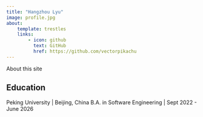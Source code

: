 ```yaml
---
title: "Hangzhou Lyu"
image: profile.jpg
about:
    template: trestles
    links:
        - icon: github
          text: GitHub
          href: https://github.com/vectorpikachu
---
```


About this site

## Education

Peking University | Beijing, China
B.A. in Software Engineering | Sept 2022 - June 2026


